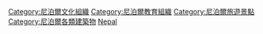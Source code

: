 {{Commonscat|Museums in Nepal}}
{{Portal|博物館}}

[[Category:尼泊爾文化組織|Category:尼泊爾文化組織]]
[[Category:尼泊爾教育組織|Category:尼泊爾教育組織]]
[[Category:尼泊爾旅遊景點|Category:尼泊爾旅遊景點]]
[[Category:尼泊爾各類建築物|Category:尼泊爾各類建築物]]
[[Category:亞洲各國博物館|Nepal]]